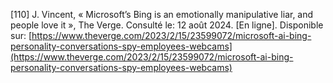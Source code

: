 \[110\]	J. Vincent, « Microsoft’s Bing is an emotionally manipulative liar, and people love it », The Verge. Consulté le: 12 août 2024\. \[En ligne\]. Disponible sur: [https://www.theverge.com/2023/2/15/23599072/microsoft-ai-bing-personality-conversations-spy-employees-webcams](https://www.theverge.com/2023/2/15/23599072/microsoft-ai-bing-personality-conversations-spy-employees-webcams)
